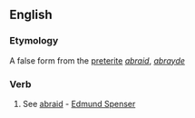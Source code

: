 ==English==

===Etymology===
A false form from the [[preterite]] ''[[abraid]]'', ''[[abrayde]]''
===Verb===
{{infl|en|verb|head=abray}}

# {{obsolete}} See [[abraid]] - [[w:Edmund Spenser|Edmund Spenser]]